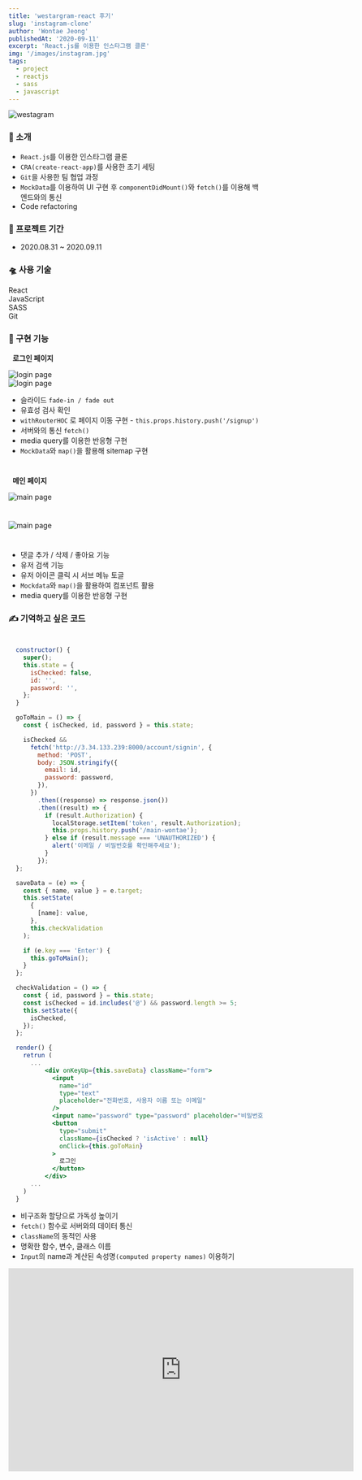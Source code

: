 ---
title: 'westargram-react 후기'
slug: 'instagram-clone'
author: 'Wontae Jeong'
publishedAt: '2020-09-11'
excerpt: 'React.js를 이용한 인스타그램 클론'
img: '/images/instagram.jpg'
tags:
  - project
  - reactjs
  - sass
  - javascript
---

<div className="imageContainer" style={{ maxWidth: '680px', margin: '0 auto' }}>
  <img alt="westagram" src="https://i.imgur.com/mCNpXAl.gif" />
</div>

### 🙌 소개

- `React.js`를 이용한 인스타그램 클론
- `CRA(create-react-app)`를 사용한 초기 세팅
- `Git`을 사용한 팀 협업 과정
- `MockData`를 이용하여 UI 구현 후 `componentDidMount()`와 `fetch()`를 이용해 백엔드와의 통신
- Code refactoring

### 🎉 프로젝트 기간

- 2020.08.31 ~ 2020.09.11

### 🛸 사용 기술

<p className="box">
  React
  <br />
  JavaScript
  <br />
  SASS
  <br />
  Git
</p>

### 🚀 구현 기능

&nbsp;&nbsp;**로그인 페이지**

<img alt="login page" src="https://i.imgur.com/RCarf6s.jpg" />
<br />
<img alt="login page" src="https://i.imgur.com/Tze4t50.jpg" />
<br />

- 슬라이드 `fade-in / fade out`
- 유효성 검사 확인
- `withRouterHOC` 로 페이지 이동 구현 - `this.props.history.push('/signup')`
- 서버와의 통신 `fetch()`
- media query를 이용한 반응형 구현
- `MockData`와 `map()`을 활용해 sitemap 구현

#

&nbsp;&nbsp;**메인 페이지**

<img alt="main page" src="https://i.imgur.com/aAknv3I.jpg" />

#

<img alt="main page" src="https://i.imgur.com/vfj9pGi.jpg" />

#

- 댓글 추가 / 삭제 / 좋아요 기능
- 유저 검색 기능
- 유저 아이콘 클릭 시 서브 메뉴 토글
- `Mockdata`와 `map()`을 활용하여 컴포넌트 활용
- media query를 이용한 반응형 구현

### ✍ 기억하고 싶은 코드

#

```jsx
  constructor() {
    super();
    this.state = {
      isChecked: false,
      id: '',
      password: '',
    };
  }

  goToMain = () => {
    const { isChecked, id, password } = this.state;

    isChecked &&
      fetch('http://3.34.133.239:8000/account/signin', {
        method: 'POST',
        body: JSON.stringify({
          email: id,
          password: password,
        }),
      })
        .then((response) => response.json())
        .then((result) => {
          if (result.Authorization) {
            localStorage.setItem('token', result.Authorization);
            this.props.history.push('/main-wontae');
          } else if (result.message === 'UNAUTHORIZED') {
            alert('이메일 / 비밀번호를 확인해주세요');
          }
        });
  };

  saveData = (e) => {
    const { name, value } = e.target;
    this.setState(
      {
        [name]: value,
      },
      this.checkValidation
    );

    if (e.key === 'Enter') {
      this.goToMain();
    }
  };

  checkValidation = () => {
    const { id, password } = this.state;
    const isChecked = id.includes('@') && password.length >= 5;
    this.setState({
      isChecked,
    });
  };

  render() {
    retrun (
      ...
          <div onKeyUp={this.saveData} className="form">
            <input
              name="id"
              type="text"
              placeholder="전화번호, 사용자 이름 또는 이메일"
            />
            <input name="password" type="password" placeholder="비밀번호" />
            <button
              type="submit"
              className={isChecked ? 'isActive' : null}
              onClick={this.goToMain}
            >
              로그인
            </button>
          </div>
      ...
    )
  }

```

- 비구조화 할당으로 가독성 높이기
- `fetch()` 함수로 서버와의 데이터 통신
- `className`의 동적인 사용
- 명확한 함수, 변수, 클래스 이름
- `Input`의 name과 계산된 속성명`(computed property names)` 이용하기

<iframe
  src="https://player.vimeo.com/video/456813785"
  width="680"
  height="400"
  frameborder="0"
  allow="autoplay; fullscreen"
  allowfullscreen
></iframe>
